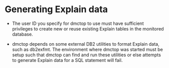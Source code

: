 
# Generating Explain data

  * The user ID you specify for dmctop to use must have sufficient privileges to
    create new or reuse existing Explain tables in the monitored database.

  * dmctop depends on some external DB2 utilities to format Explain data, such
    as db2exfmt.  The environment where dmctop was started must be setup such
    that dmctop can find and run these utilities or else attempts to generate
    Explain data for a SQL statement will fail.